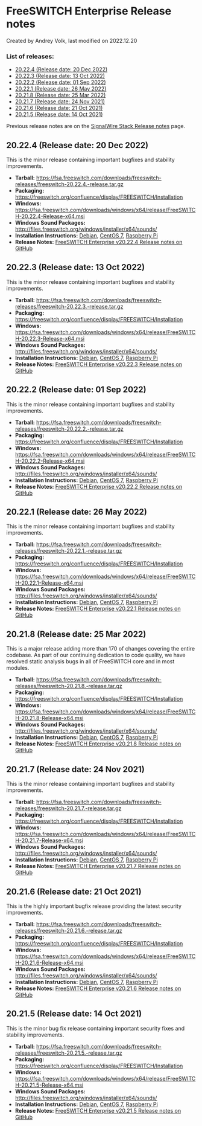 
# FreeSWITCH Enterprise Release notes 

 Created by  Andrey Volk, last modified on 2022.12.20

### List of releases:

* [20.22.4 (Release date: 20 Dec 2022)](#20224-release-date-20-dec-2022)
* [20.22.3 (Release date: 13 Oct 2022)](#20223-release-date-13-oct-2022)
* [20.22.2 (Release date: 01 Sep 2022)](#20222-release-date-01-sep-2022)
* [20.22.1 (Release date: 26 May 2022)](#20221-release-date-26-may-2022)
* [20.21.8 (Release date: 25 Mar 2022)](#20218-release-date-25-mar-2022)
* [20.21.7 (Release date: 24 Nov 2021)](#20217-release-date-24-nov-2021)
* [20.21.6 (Release date: 21 Oct 2021)](#20223-release-date-13-oct-2022)
* [20.21.5 (Release date: 14 Oct 2021)](#20223-release-date-13-oct-2022)

Previous release notes are on the [SignalWire Stack Release notes](./SignalWire-Stack-Release-notes_19595529.mdx#list-of-releases) page.

## 20.22.4 (Release date: 20 Dec 2022)

This is the minor release containing important bugfixes and stability improvements.

* **Tarball:** <https://fsa.freeswitch.com/downloads/freeswitch-releases/freeswitch-20.22.4.-release.tar.gz>
* **Packaging:** <https://freeswitch.org/confluence/display/FREESWITCH/Installation>
* **Windows:** <https://fsa.freeswitch.com/downloads/windows/x64/release/FreeSWITCH-20.22.4-Release-x64.msi>
* **Windows Sound Packages:** <http://files.freeswitch.org/windows/installer/x64/sounds/>
* **Installation Instructions:** [Debian](../Installation/Linux/Deprecated-Installation-Instructions/27590677.mdx#about), [CentOS 7](../Installation/Linux/Deprecated-Installation-Instructions/CentOS-7-and-RHEL-7-for-FreeSWITCH-Enterprise_27590673.mdx#about), [Raspberry Pi](../Installation/Raspberry-Pi-for-SignalWire-STACK_27590708.mdx#about)
* **Release Notes:** [FreeSWITCH Enterprise v20.22.4 Release notes on GitHub](https://github.com/signalwire/stack/releases/tag/v20.22.4)

## 20.22.3 (Release date: 13 Oct 2022)

This is the minor release containing important bugfixes and stability improvements.

* **Tarball:** <https://fsa.freeswitch.com/downloads/freeswitch-releases/freeswitch-20.22.3.-release.tar.gz>
* **Packaging:** <https://freeswitch.org/confluence/display/FREESWITCH/Installation>
* **Windows:** <https://fsa.freeswitch.com/downloads/windows/x64/release/FreeSWITCH-20.22.3-Release-x64.msi>
* **Windows Sound Packages:** <http://files.freeswitch.org/windows/installer/x64/sounds/>
* **Installation Instructions:** [Debian](../Installation/Linux/Deprecated-Installation-Instructions/27590677.mdx#about), [CentOS 7](../Installation/Linux/Deprecated-Installation-Instructions/CentOS-7-and-RHEL-7-for-FreeSWITCH-Enterprise_27590673.mdx#about), [Raspberry Pi](../Installation/Raspberry-Pi-for-SignalWire-STACK_27590708.mdx#about)
* **Release Notes:** [FreeSWITCH Enterprise v20.22.3 Release notes on GitHub](https://github.com/signalwire/stack/releases/tag/v20.22.3)

## 20.22.2 (Release date: 01 Sep 2022)

This is the minor release containing important bugfixes and stability improvements.

* **Tarball:** <https://fsa.freeswitch.com/downloads/freeswitch-releases/freeswitch-20.22.2.-release.tar.gz>
* **Packaging:** <https://freeswitch.org/confluence/display/FREESWITCH/Installation>
* **Windows:** <https://fsa.freeswitch.com/downloads/windows/x64/release/FreeSWITCH-20.22.2-Release-x64.msi>
* **Windows Sound Packages:** <http://files.freeswitch.org/windows/installer/x64/sounds/>
* **Installation Instructions:** [Debian](../Installation/Linux/Deprecated-Installation-Instructions/27590677.mdx#about), [CentOS 7](../Installation/Linux/Deprecated-Installation-Instructions/CentOS-7-and-RHEL-7-for-FreeSWITCH-Enterprise_27590673.mdx#about), [Raspberry Pi](../Installation/Raspberry-Pi-for-SignalWire-STACK_27590708.mdx#about)
* **Release Notes:** [FreeSWITCH Enterprise v20.22.2 Release notes on GitHub](https://github.com/signalwire/stack/releases/tag/v20.22.2)

## 20.22.1 (Release date: 26 May 2022)

This is the minor release containing important bugfixes and stability improvements.

* **Tarball:** <https://fsa.freeswitch.com/downloads/freeswitch-releases/freeswitch-20.22.1.-release.tar.gz>
* **Packaging:** <https://freeswitch.org/confluence/display/FREESWITCH/Installation>
* **Windows:** <https://fsa.freeswitch.com/downloads/windows/x64/release/FreeSWITCH-20.22.1-Release-x64.msi>
* **Windows Sound Packages:** <http://files.freeswitch.org/windows/installer/x64/sounds/>
* **Installation Instructions:** [Debian](../Installation/Linux/Deprecated-Installation-Instructions/27590677.mdx#about), [CentOS 7](../Installation/Linux/Deprecated-Installation-Instructions/CentOS-7-and-RHEL-7-for-FreeSWITCH-Enterprise_27590673.mdx#about), [Raspberry Pi](../Installation/Raspberry-Pi-for-SignalWire-STACK_27590708.mdx#about)
* **Release Notes:** [FreeSWITCH Enterprise v20.22.1 Release notes on GitHub](https://github.com/signalwire/stack/releases/tag/v20.22.1)

## 20.21.8 (Release date: 25 Mar 2022)

This is a major release adding more than 170 of changes covering the entire codebase. As part of our continuing dedication to code quality, we have resolved static analysis bugs in all of FreeSWITCH core and in most modules.

* **Tarball:** <https://fsa.freeswitch.com/downloads/freeswitch-releases/freeswitch-20.21.8.-release.tar.gz>
* **Packaging:** <https://freeswitch.org/confluence/display/FREESWITCH/Installation>
* **Windows:** <https://fsa.freeswitch.com/downloads/windows/x64/release/FreeSWITCH-20.21.8-Release-x64.msi>
* **Windows Sound Packages:** <http://files.freeswitch.org/windows/installer/x64/sounds/>
* **Installation Instructions:** [Debian](../Installation/Linux/Deprecated-Installation-Instructions/27590677.mdx#about), [CentOS 7](../Installation/Linux/Deprecated-Installation-Instructions/CentOS-7-and-RHEL-7-for-FreeSWITCH-Enterprise_27590673.mdx#about), [Raspberry Pi](../Installation/Raspberry-Pi-for-SignalWire-STACK_27590708.mdx#about)
* **Release Notes:** [FreeSWITCH Enterprise v20.21.8 Release notes on GitHub](https://github.com/signalwire/stack/releases/tag/v20.21.8)

## 20.21.7 (Release date: 24 Nov 2021)

This is the minor release containing important bugfixes and stability improvements.

* **Tarball:** <https://fsa.freeswitch.com/downloads/freeswitch-releases/freeswitch-20.21.7.-release.tar.gz>
* **Packaging:** <https://freeswitch.org/confluence/display/FREESWITCH/Installation>
* **Windows:** <https://fsa.freeswitch.com/downloads/windows/x64/release/FreeSWITCH-20.21.7-Release-x64.msi>
* **Windows Sound Packages:** <http://files.freeswitch.org/windows/installer/x64/sounds/>
* **Installation Instructions:** [Debian](../Installation/Linux/Deprecated-Installation-Instructions/27590677.mdx#about), [CentOS 7](../Installation/Linux/Deprecated-Installation-Instructions/CentOS-7-and-RHEL-7-for-FreeSWITCH-Enterprise_27590673.mdx#about), [Raspberry Pi](../Installation/Raspberry-Pi-for-SignalWire-STACK_27590708.mdx#about)
* **Release Notes:** [FreeSWITCH Enterprise v20.21.7 Release notes on GitHub](https://github.com/signalwire/stack/releases/tag/v20.21.7)

## 20.21.6 (Release date: 21 Oct 2021)

This is the highly important bugfix release providing the latest security improvements.

* **Tarball:** <https://fsa.freeswitch.com/downloads/freeswitch-releases/freeswitch-20.21.6.-release.tar.gz>
* **Packaging:** <https://freeswitch.org/confluence/display/FREESWITCH/Installation>
* **Windows:** <https://fsa.freeswitch.com/downloads/windows/x64/release/FreeSWITCH-20.21.6-Release-x64.msi>
* **Windows Sound Packages:** <http://files.freeswitch.org/windows/installer/x64/sounds/>
* **Installation Instructions:** [Debian](../Installation/Linux/Deprecated-Installation-Instructions/27590677.mdx#about), [CentOS 7](../Installation/Linux/Deprecated-Installation-Instructions/CentOS-7-and-RHEL-7-for-FreeSWITCH-Enterprise_27590673.mdx#about), [Raspberry Pi](../Installation/Raspberry-Pi-for-SignalWire-STACK_27590708.mdx#about)
* **Release Notes:** [FreeSWITCH Enterprise v20.21.6 Release notes on GitHub](https://github.com/signalwire/stack/releases/tag/v20.21.6)

## 20.21.5 (Release date: 14 Oct 2021)

This is the minor bug fix release containing important security fixes and stability improvements.

* **Tarball:** <https://fsa.freeswitch.com/downloads/freeswitch-releases/freeswitch-20.21.5.-release.tar.gz>
* **Packaging:** <https://freeswitch.org/confluence/display/FREESWITCH/Installation>
* **Windows:** <https://fsa.freeswitch.com/downloads/windows/x64/release/FreeSWITCH-20.21.5-Release-x64.msi>
* **Windows Sound Packages:** <http://files.freeswitch.org/windows/installer/x64/sounds/>
* **Installation Instructions:** [Debian](../Installation/Linux/Deprecated-Installation-Instructions/27590677.mdx#about), [CentOS 7](../Installation/Linux/Deprecated-Installation-Instructions/CentOS-7-and-RHEL-7-for-FreeSWITCH-Enterprise_27590673.mdx#about), [Raspberry Pi](../Installation/Raspberry-Pi-for-SignalWire-STACK_27590708.mdx#about)
* **Release Notes:** [FreeSWITCH Enterprise v20.21.5 Release notes on GitHub](https://github.com/signalwire/stack/releases/tag/v20.21.5)

  

